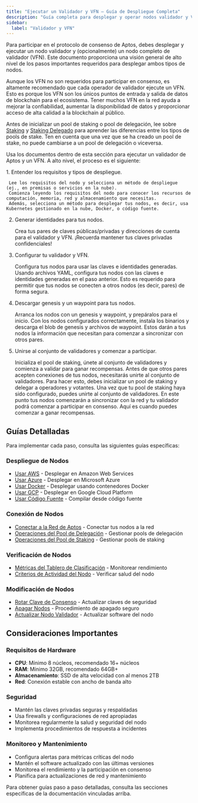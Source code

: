 ```yaml
---
title: "Ejecutar un Validador y VFN – Guía de Despliegue Completa"
description: "Guía completa para desplegar y operar nodos validador y VFN en Aptos: requisitos, configuración, conexión a red y mantenimiento."
sidebar:
  label: "Validador y VFN"
---
```



Para participar en el protocolo de consenso de Aptos, debes desplegar y ejecutar un nodo validador y (opcionalmente) un nodo completo de validador (VFN). Este documento proporciona una visión general de alto nivel de los pasos importantes requeridos para desplegar ambos tipos de nodos.

<Aside type="note">
  Aunque los VFN no son requeridos para participar en consenso, es altamente recomendado que cada operador de validador ejecute un VFN.
  Esto es porque los VFN son los únicos puntos de entrada y salida de datos de blockchain para el ecosistema. Tener muchos VFN
  en la red ayuda a mejorar la confiabilidad, aumentar la disponibilidad de datos y proporcionar acceso de alta calidad a la blockchain al público.
</Aside>

Antes de inicializar un pool de staking o pool de delegación, lee sobre [Staking](/es/network/blockchain/staking) y [Staking Delegado](/es/network/blockchain/delegated-staking) para aprender las diferencias entre los tipos de pools de stake. Ten en cuenta que una vez que se ha creado un pool de stake, no puede cambiarse a un pool de delegación o viceversa.

Usa los documentos dentro de esta sección para ejecutar un validador de Aptos y un VFN. A alto nivel, el proceso es el siguiente:

<Steps>
  1. Entender los requisitos y tipos de despliegue.

     Lee los requisitos del nodo y selecciona un método de despliegue (ej., en premisas o servicios en la nube).
     Comienza leyendo los requisitos del nodo para conocer los recursos de computación, memoria, red y almacenamiento que necesitas.
     Además, selecciona un método para desplegar tus nodos, es decir, usa Kubernetes gestionado en la nube, Docker, o código fuente.

  2. Generar identidades para tus nodos.

     Crea tus pares de claves públicas/privadas y direcciones de cuenta para el validador y VFN.
     ¡Recuerda mantener tus claves privadas confidenciales!

  3. Configurar tu validador y VFN.

     Configura tus nodos para usar las claves e identidades generadas.
     Usando archivos YAML, configura tus nodos con las claves e identidades generadas en el paso anterior.
     Esto es requerido para permitir que tus nodos se conecten a otros nodos (es decir, pares) de forma segura.

  4. Descargar genesis y un waypoint para tus nodos.

     Arranca los nodos con un genesis y waypoint, y prepáralos para el inicio.
     Con los nodos configurados correctamente, instala los binarios y descarga el blob de genesis y archivos de waypoint.
     Estos darán a tus nodos la información que necesitan para comenzar a sincronizar con otros pares.

  5. Unirse al conjunto de validadores y comenzar a participar.

     Inicializa el pool de staking, únete al conjunto de validadores y comienza a validar para ganar recompensas.
     Antes de que otros pares acepten conexiones de tus nodos, necesitarás unirte al conjunto de validadores.
     Para hacer esto, debes inicializar un pool de staking y delegar a operadores y votantes.
     Una vez que tu pool de staking haya sido configurado, puedes unirte al conjunto de validadores.
     En este punto tus nodos comenzarán a sincronizar con la red y tu validador podrá comenzar a participar en consenso.
     Aquí es cuando puedes comenzar a ganar recompensas.
</Steps>

## Guías Detalladas

Para implementar cada paso, consulta las siguientes guías específicas:

### Despliegue de Nodos

- [Usar AWS](/es/network/nodes/validator-node/deploy-nodes/using-aws) - Desplegar en Amazon Web Services
- [Usar Azure](/es/network/nodes/validator-node/deploy-nodes/using-azure) - Desplegar en Microsoft Azure
- [Usar Docker](/es/network/nodes/validator-node/deploy-nodes/using-docker) - Desplegar usando contenedores Docker
- [Usar GCP](/es/network/nodes/validator-node/deploy-nodes/using-gcp) - Desplegar en Google Cloud Platform
- [Usar Código Fuente](/es/network/nodes/validator-node/deploy-nodes/using-source-code) - Compilar desde código fuente

### Conexión de Nodos

- [Conectar a la Red de Aptos](/es/network/nodes/validator-node/connect-nodes/connect-to-aptos-network) - Conectar tus nodos a la red
- [Operaciones del Pool de Delegación](/es/network/nodes/validator-node/connect-nodes/delegation-pool-operations) - Gestionar pools de delegación
- [Operaciones del Pool de Staking](/es/network/nodes/validator-node/connect-nodes/staking-pool-operations) - Gestionar pools de staking

### Verificación de Nodos

- [Métricas del Tablero de Clasificación](/es/network/nodes/validator-node/verify-nodes/leaderboard-metrics) - Monitorear rendimiento
- [Criterios de Actividad del Nodo](/es/network/nodes/validator-node/verify-nodes/node-liveness-criteria) - Verificar salud del nodo

### Modificación de Nodos

- [Rotar Clave de Consenso](/es/network/nodes/validator-node/modify-nodes/rotate-consensus-key) - Actualizar claves de seguridad
- [Apagar Nodos](/es/network/nodes/validator-node/modify-nodes/shutting-down-nodes) - Procedimiento de apagado seguro
- [Actualizar Nodo Validador](/es/network/nodes/validator-node/modify-nodes/update-validator-node) - Actualizar software del nodo

## Consideraciones Importantes

### Requisitos de Hardware

- **CPU**: Mínimo 8 núcleos, recomendado 16+ núcleos
- **RAM**: Mínimo 32GB, recomendado 64GB+
- **Almacenamiento**: SSD de alta velocidad con al menos 2TB
- **Red**: Conexión estable con ancho de banda alto

### Seguridad

- Mantén las claves privadas seguras y respaldadas
- Usa firewalls y configuraciones de red apropiadas
- Monitorea regularmente la salud y seguridad del nodo
- Implementa procedimientos de respuesta a incidentes

### Monitoreo y Mantenimiento

- Configura alertas para métricas críticas del nodo
- Mantén el software actualizado con las últimas versiones
- Monitorea el rendimiento y la participación en consenso
- Planifica para actualizaciones de red y mantenimiento

Para obtener guías paso a paso detalladas, consulta las secciones específicas de la documentación vinculadas arriba.
